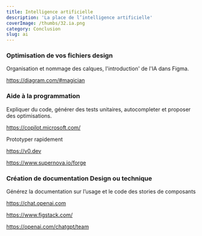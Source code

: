 ```yaml
---
title: Intelligence artificielle
description: 'La place de l’intelligence artificielle'
coverImage: /thumbs/32.ia.png
category: Conclusion
slug: ai
---
```


### Optimisation de vos fichiers design

Organisation et nommage des calques, l'introduction' de l'IA dans Figma.

https://diagram.com/#magician

### Aide à la programmation

Expliquer du code, générer des tests unitaires, autocompleter et proposer des optimisations.

https://copilot.microsoft.com/

Prototyper rapidement

https://v0.dev

<YouTube id="RRZBsKGPwaI" />

https://www.supernova.io/forge

### Création de documentation Design ou technique

Générez la documentation sur l’usage et le code des stories de composants

https://chat.openai.com

https://www.figstack.com/

https://openai.com/chatgpt/team

